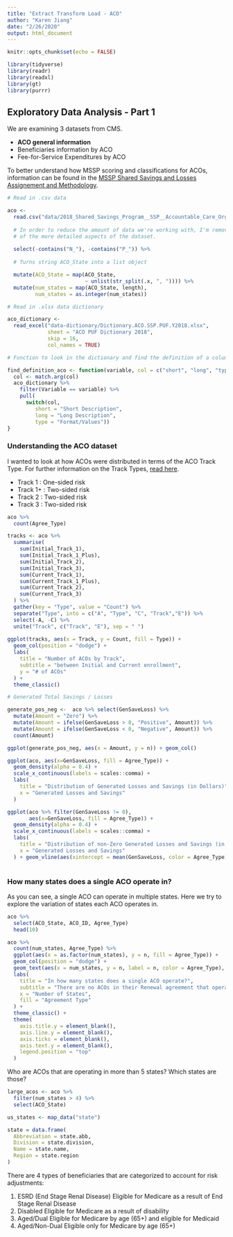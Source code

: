```yaml
---
title: "Extract Transform Load - ACO"
author: "Karen Jiang"
date: "2/26/2020"
output: html_document
---
```



```r
knitr::opts_chunk$set(echo = FALSE)

library(tidyverse)
library(readr)
library(readxl)
library(gt)
library(purrr)
```

## Exploratory Data Analysis - Part 1

We are examining 3 datasets from CMS.

* **ACO general information**
* Beneficiaries information by ACO
* Fee-for-Service Expenditures by ACO

To better understand how MSSP scoring and classifications for ACOs, information can be found in the  [MSSP Shared Savings and Losses Assignement and Methodology ]("https://www.cms.gov/Medicare/Medicare-Fee-for-Service-Payment/sharedsavingsprogram/Downloads/Shared-Savings-Losses-Assignment-Spec-V7.pdf").



```r

# Read in .csv data

aco <- 
  read.csv("data/2018_Shared_Savings_Program__SSP__Accountable_Care_Organizations__ACO__PUF.csv") %>%
  
  # In order to reduce the amount of data we're working with, I'm removing some
  # of the more detailed aspects of the dataset.
  
  select(-contains("N_"), -contains("P_")) %>%
  
  # Turns string ACO_State into a list object

  mutate(ACO_State = map(ACO_State, 
                         ~ unlist(str_split(.x, ", ")))) %>%
  mutate(num_states = map(ACO_State, length),
         num_states = as.integer(num_states))

# Read in .xlsx data dictionary

aco_dictionary <-
  read_excel("data-dictionary/Dictionary.ACO.SSP.PUF.Y2018.xlsx",
             sheet = "ACO PUF Dictionary 2018",
             skip = 16,
             col_names = TRUE)

```


```r

# Function to look in the dictionary and find the definition of a column. 

find_definition_aco <- function(variable, col = c("short", "long", "type")) {
  col <- match.arg(col)
  aco_dictionary %>%
    filter(Variable == variable) %>%
    pull(
      switch(col,
         short = "Short Description",
         long = "Long Description",
         type = "Format/Values"))
}
```

### Understanding the ACO dataset

I wanted to look at how ACOs were distributed in terms of the ACO Track Type. For further information on the Track Types, [read here](http://www.physiciansadvocacyinstitute.org/Portals/0/assets/docs/Advanced-APM-Pathway/Medicare%20Shared%20Savings%20Program%20Overview.pdf).

- Track 1 : One-sided risk
- Track 1+ : Two-sided risk
- Track 2 : Two-sided risk
- Track 3 : Two-sided risk


```r

aco %>%
  count(Agree_Type)

tracks <- aco %>%
  summarise(
    sum(Initial_Track_1),
    sum(Initial_Track_1_Plus),
    sum(Initial_Track_2),
    sum(Initial_Track_3),
    sum(Current_Track_1),
    sum(Current_Track_1_Plus),
    sum(Current_Track_2),
    sum(Current_Track_3)
  ) %>%
  gather(key = "Type", value = "Count") %>%
  separate("Type", into = c("A", "Type", "C", "Track","E")) %>%
  select(-A, -C) %>%
  unite("Track", c("Track", "E"), sep = " ")
  
ggplot(tracks, aes(x = Track, y = Count, fill = Type)) + 
  geom_col(position = "dodge") +
  labs(
    title = "Number of ACOs by Track",
    subtitle = "between Initial and Current enrollment",
    y = "# of ACOs"
  ) +
  theme_classic()
```


```r
# Generated Total Savings / Losses

generate_pos_neg <-  aco %>% select(GenSaveLoss) %>%
  mutate(Amount = "Zero") %>%
  mutate(Amount = ifelse(GenSaveLoss > 0, "Positive", Amount)) %>%
  mutate(Amount = ifelse(GenSaveLoss < 0, "Negative", Amount)) %>%
  count(Amount)

ggplot(generate_pos_neg, aes(x = Amount, y = n)) + geom_col()

ggplot(aco, aes(x=GenSaveLoss, fill = Agree_Type)) + 
  geom_density(alpha = 0.4) +
  scale_x_continuous(labels = scales::comma) +
  labs(
    title = "Distribution of Generated Losses and Savings (in Dollars)",
    x = "Generated Losses and Savings"
  )

ggplot(aco %>% filter(GenSaveLoss != 0), 
       aes(x=GenSaveLoss, fill = Agree_Type)) + 
  geom_density(alpha = 0.4) +
  scale_x_continuous(labels = scales::comma) +
  labs(
    title = "Distribution of non-Zero Generated Losses and Savings (in Dollars)",
    x = "Generated Losses and Savings"
  ) + geom_vline(aes(xintercept = mean(GenSaveLoss, color = Agree_Type)))
  
```

### How many states does a single ACO operate in?

As you can see, a single ACO can operate in multiple states. Here we try to explore the variation of states each ACO operates in. 

```r

aco %>%
  select(ACO_State, ACO_ID, Agree_Type)
  head(10)

aco %>% 
  count(num_states, Agree_Type) %>%
  ggplot(aes(x = as.factor(num_states), y = n, fill = Agree_Type)) +
  geom_col(position = "dodge") +
  geom_text(aes(x = num_states, y = n, label = n, color = Agree_Type), position = position_dodge(width = 1), vjust = -0.5, size = 3, show.legend = F) + 
  labs(
    title = "In how many states does a single ACO operate?",
    subtitle = "There are no ACOs in their Renewal agreement that operate in more than 4 states",
    x = "Number of States",
    fill = "Agreement Type"
  ) +
  theme_classic() +
  theme(
    axis.title.y = element_blank(),
    axis.line.y = element_blank(),
    axis.ticks = element_blank(),
    axis.text.y = element_blank(),
    legend.position = "top"
  )
```


Who are ACOs that are operating in more than 5 states? Which states are those?

```r
large_acos <- aco %>%
  filter(num_states > 4) %>%
  select(ACO_State)

us_states <- map_data("state")

state = data.frame(
  Abbreviation = state.abb,
  Division = state.division,
  Name = state.name,
  Region = state.region
)

```


There are 4 types of beneficiaries that are categorized to account for risk adjustments:

1. ESRD (End Stage Renal Disease)
    Eligible for Medicare as a result of End Stage Renal Disease
2. Disabled
    Eligible for Medicare as a result of disability
3. Aged/Dual
    Eligible for Medicare by age (65+) and eligible for Medicaid
4. Aged/Non-Dual
    Eligible only for Medicare by age (65+)


